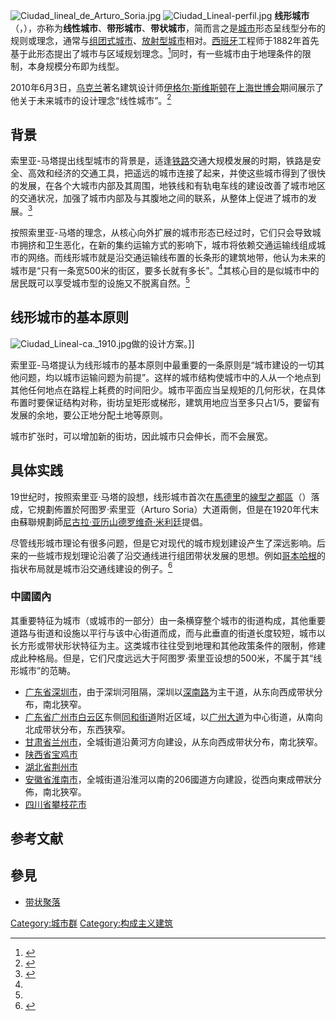 {{Otheruses|subject=索里亚-马塔的线形城市理论|other=地理学上线形的聚落|带状聚落}}
[[File:Ciudad_lineal_de_Arturo_Soria.jpg|thumb]]
[[File:Ciudad_Lineal-perfil.jpg|thumb]]
'''线形城市'''（{{Lang-es|Ciudad lineal}}，{{lang-en|Linear city}}），亦称为'''线性城市'''、'''带形城市'''、'''带状城市'''，简而言之是[[城市|城市]]形态呈线型分布的规则或理念，通常与[[组团式城市|组团式城市]]、[[放射型城市|放射型城市]]相对。[[西班牙|西班牙]]工程师{{Link-en|阿图罗·索里亚-马塔|Arturo Soria y Mata}}于1882年首先基于此形态提出了城市与区域规划理念。<ref>{{cite book | title=城市规划资料集第一分册 | publisher=中国建筑工业出版社 | year=2008 | location=北京}}</ref>同时，有一些城市由于地理条件的限制，本身规模分布即为线型。

2010年6月3日，[[乌克兰|乌克兰]]著名建筑设计师[[伊格尔·斯维斯顿|伊格尔·斯维斯顿]]在[[上海世博会|上海世博会]]期间展示了他关于未来城市的设计理念“线性城市”。<ref>{{Cite news | url=http://news.163.com/10/0603/18/68998GTT000146BD.html | author=尹袖奇 | title=乌克兰建筑设计师畅想未来“线性城市”建设 | publisher=国际在线 | location=北京 | date=2010-06-03 | access-date=2018-07-24 | archive-url=https://web.archive.org/web/20180724154153/http://news.163.com/10/0603/18/68998GTT000146BD.html | archive-date=2018-07-24 | dead-url=yes }}</ref>

== 背景 ==
索里亚-马塔提出线型城市的背景是，适逢[[铁路|铁路]]交通大规模发展的时期，铁路是安全、高效和经济的交通工具，把遥远的城市连接了起来，并使这些城市得到了很快的发展，在各个大城市内部及其周围，地铁线和有轨电车线的建设改善了城市地区的交通状况，加强了城市内部及与其腹地之间的联系，从整体上促进了城市的发展。<ref name="城市规划原理">{{cite book | title=《城市规划原理》（第四版） | publisher=中国建筑工业出版社 | author=李德华 | year=2010 | location=北京}}</ref>

按照索里亚-马塔的理念，从核心向外扩展的城市形态已经过时，它们只会导致城市拥挤和卫生恶化，在新的集约运输方式的影响下，城市将依赖交通运输线组成城市的网络。而线形城市就是沿交通运输线布置的长条形的建筑地带，他认为未来的城市是“只有一条宽500米的街区，要多长就有多长”。<ref name="城市规划原理" />其核心目的是似城市中的居民既可以享受城市型的设施又不脱离自然。<ref name="城市规划原理" />

== 线形城市的基本原则 ==
[[File:Ciudad_Lineal-ca._1910.jpg|thumb]]做的设计方案。]]

索里亚-马塔提认为线形城市的基本原则中最重要的一条原则是“城市建设的一切其他问题，均以城市运输问题为前提”。这样的城市结构使城市中的人从一个地点到其他任何地点在路程上耗费的时间阳少。城市平面应当呈规矩的几何形状，在具体布置时要保证结构对称，街坊呈矩形或梯形，建筑用地应当至多只占1/5，要留有发展的余地，要公正地分配土地等原则。

城市扩张时，可以增加新的街坊，因此城市只会伸长，而不会展宽。

== 具体实践 ==
19世纪时，按照索里亚·马塔的設想，线形城市首次在[[馬德里|馬德里]]的[[線型之都區|線型之都區]]（{{Lang|es|Ciudad Lineal}}）落成，它規劃佈置於阿图罗·索里亚（Arturo Soria）大道兩側，但是在1920年代末由蘇聯規劃師[[尼古拉·亚历山德罗维奇·米利廷|尼古拉·亚历山德罗维奇·米利廷]]提倡。

尽管线形城市理论有很多问题，但是它对现代的城市规划建设产生了深远影响。后来的一些城市规划理论沿袭了沿交通线进行组团带状发展的思想。例如[[哥本哈根|哥本哈根]]的指状布局就是城市沿交通线建设的例子。<ref>{{Cite book |author=文国玮 |title=城市交通与道路系统规划 |publisher=清华大学出版社 |date=2013-06-01|isbn=978-7-302-31507-0}}</ref>

=== 中國國內 ===
其重要特征为城市（或城市的一部分）由一条横穿整个城市的街道构成，其他重要道路与街道和设施以平行与该中心街道而成，而与此垂直的街道长度较短，城市以长方形或带状形状特征为主。这类城市往往受到地理和其他政策条件的限制，修建成此种格局。但是，它们尺度远远大于阿图罗·索里亚设想的500米，不属于其“线形城市”的范畴。

*[[广东省|广东省]][[深圳市|深圳市]]，由于深圳河阻隔，深圳以[[深南路|深南路]]为主干道，从东向西成带状分布，南北狭窄。
*[[广东省|广东省]][[广州市|广州市]][[白云区_(广州市)|白云区]]东侧[[同和街道_(广州市)|同和街道]]附近区域，以[[广州大道|广州大道]]为中心街道，从南向北成带状分布，东西狭窄。
*[[甘肃省|甘肃省]][[兰州市|兰州市]]，全城街道沿黄河方向建设，从东向西成带状分布，南北狭窄。
*[[陕西省|陕西省]][[宝鸡市|宝鸡市]]
*[[湖北省|湖北省]][[荆州市|荆州市]]
*[[安徽省|安徽省]][[淮南市|淮南市]]，全城街道沿淮河以南的206國道方向建設，從西向東成帶狀分佈，南北狹窄。
*[[四川省|四川省]][[攀枝花市|攀枝花市]]

==参考文献==
{{reflist}}

== 參見 ==
{{Commonscat|Ciudad_Lineal_(1895-1910)}}
* [[带状聚落|带状聚落]]

{{城市与区域规划}}

[[Category:城市群|Category:城市群]]
[[Category:构成主义建筑|Category:构成主义建筑]]